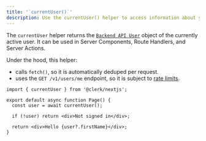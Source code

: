 ```yaml
---
title: '`currentUser()`'
description: Use the currentUser() helper to access information about your user inside of your Server Components, Route Handlers, and Server Actions.
---
```


The `currentUser` helper returns the [`Backend API User`](https://clerk.com/docs/reference/backend-api/tag/Users#operation/GetUser) object of the currently active user. It can be used in Server Components, Route Handlers, and Server Actions.

Under the hood, this helper:
- calls `fetch()`, so it is automatically deduped per request.
- uses the `GET /v1/users/me` endpoint, so it is subject to [rate limits](/docs/backend-requests/resources/rate-limits).

```tsx filename="app/page.tsx"
import { currentUser } from '@clerk/nextjs';

export default async function Page() {
  const user = await currentUser();

  if (!user) return <div>Not signed in</div>;

  return <div>Hello {user?.firstName}</div>;
}
```
